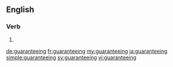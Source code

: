 ==English==

===Verb===
{{head|en}}

# {{present participle of|guarantee}}

[[de:guaranteeing]]
[[fr:guaranteeing]]
[[my:guaranteeing]]
[[ja:guaranteeing]]
[[simple:guaranteeing]]
[[sv:guaranteeing]]
[[vi:guaranteeing]]